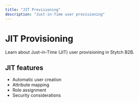 ```yaml
---
title: "JIT Provisioning"
description: "Just-in-Time user provisioning"
---
```


# JIT Provisioning

Learn about Just-in-Time (JIT) user provisioning in Stytch B2B.

## JIT features
- Automatic user creation
- Attribute mapping
- Role assignment
- Security considerations

